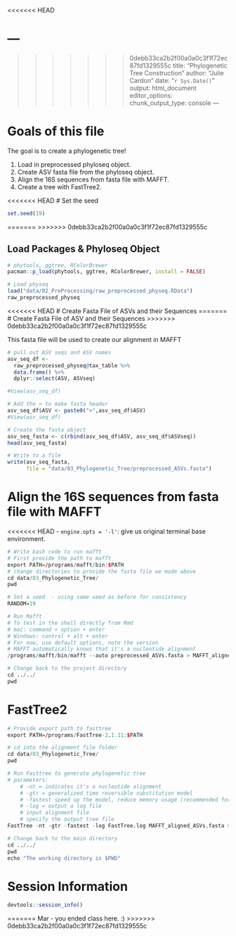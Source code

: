 <<<<<<< HEAD

---
=======
>>>>>>> 0debb33ca2b2f00a0a0c3f1f72ec87fd1329555c
title: "Phylogenetic Tree Construction"
author: "Julie Cardon"
date: "`r Sys.Date()`"
output: html_document
editor_options: 
  chunk_output_type: console
---

# Goals of this file 

The goal is to create a phylogenetic tree! 

1. Load in preprocessed phyloseq object.  
2. Create ASV fasta file from the phyloseq object. 
3. Align the 16S sequences from fasta file with MAFFT. 
4. Create a tree with FastTree2.  

<<<<<<< HEAD
# Set the seed
```r
set.seed(19)
```
=======
>>>>>>> 0debb33ca2b2f00a0a0c3f1f72ec87fd1329555c

## Load Packages & Phyloseq Object
```r
# phytools, ggtree, RColorBrewer
pacman::p_load(phytools, ggtree, RColorBrewer, install = FALSE)

# Load physeq 
load("data/02_PreProcessing/raw_preprocessed_physeq.RData")
raw_preprocessed_physeq
```

<<<<<<< HEAD
# Create Fasta File of ASVs and their Sequences
=======
# Create Fasta File of ASV and their Sequences
>>>>>>> 0debb33ca2b2f00a0a0c3f1f72ec87fd1329555c

This fasta file will be used to create our alignment in MAFFT

```r
# pull out ASV seqs and ASV names 
asv_seq_df <- 
  raw_preprocessed_physeq@tax_table %>%
  data.frame() %>%
  dplyr::select(ASV, ASVseq)

#View(asv_seq_df)

# Add the > to make fasta header 
asv_seq_df$ASV <- paste0(">",asv_seq_df$ASV)
#View(asv_seq_df)

# Create the fasta object 
asv_seq_fasta <- c(rbind(asv_seq_df$ASV, asv_seq_df$ASVseq))
head(asv_seq_fasta)

# Write to a file 
write(asv_seq_fasta, 
      file = "data/03_Phylogenetic_Tree/preprocessed_ASVs.fasta")
```

# Align the 16S sequences from fasta file with MAFFT

<<<<<<< HEAD
- `engine.opts = '-l'`: give us original terminal base environment.

```r
# Write bash code to run mafft 
# First provide the path to mafft 
export PATH=/programs/mafft/bin:$PATH
# change directories to provide the fasta file we made above 
cd data/03_Phylogenetic_Tree/
pwd

# Set a seed  - using same seed as before for consistency 
RANDOM=19

# Run Mafft 
# To test in the shell directly from Rmd 
# mac: command + option + enter 
# Windows: control + alt + enter 
# For now, use default options, note the version 
# MAFFT automatically knows that it's a nucleotide alignment 
/programs/mafft/bin/mafft --auto preprocessed_ASVs.fasta > MAFFT_aligned_ASVs.fasta

# Change back to the project directory 
cd ../../
pwd
```



# FastTree2 
```r
# Provide export path to fasttree 
export PATH=/programs/FastTree-2.1.11:$PATH

# cd into the alignment file folder 
cd data/03_Phylogenetic_Tree/
pwd

# Run Fasttree to generate phylogenetic tree 
# parameters: 
    # -nt = indicates it's a nucleotide alignment
    # -gtr = generalized time reversible substitution model 
    # -fastest speed up the model, reduce memory usage (recommended for datasets that have >50,000)
    # -log = output a log file 
    # input alignment file 
    # specify the output tree file 
FastTree -nt -gtr -fastest -log FastTree.log MAFFT_aligned_ASVs.fasta > ASVs_unrooted.tree

# Change back to the main directory 
cd ../../
pwd 
echo "The working directory is $PWD"
```



# Session Information
```r
devtools::session_info()
```
=======
Mar - you ended class here. :) 
>>>>>>> 0debb33ca2b2f00a0a0c3f1f72ec87fd1329555c
